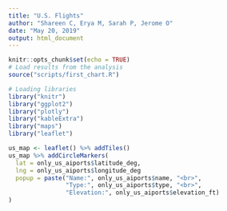 ```yaml
---
title: "U.S. Flights"
author: "Shareen C, Erya M, Sarah P, Jerome O"
date: "May 20, 2019"
output: html_document
---
```


```r
knitr::opts_chunk$set(echo = TRUE)
# Load results from the analysis
source("scripts/first_chart.R")

# Loading libraries
library("knitr")
library("ggplot2")
library("plotly")
library("kableExtra")
library("maps")
library("leaflet")
```

```r
us_map <- leaflet() %>% addTiles()
us_map %>% addCircleMarkers(
  lat = only_us_aiports$latitude_deg,
  lng = only_us_aiports$longitude_deg
  popup = paste("Name:", only_us_aiports$name, "<br>",
                "Type:", only_us_aiports$type, "<br>",
                "Elevation:", only_us_aiports$elevation_ft)
)

```


